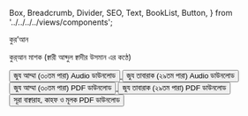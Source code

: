   Box,
  Breadcrumb,
  Divider,
  SEO,
  Text,
  BookList,
  Button,
} from '../../../../views/components';

<SEO pageTitle="কুর’আন" />
<Box maxWidth={960} margin="0 auto" padding={{ xs: 3, sm: 4 }}>

<Text variant="h2" textAlign="center">
  কুর’আন
</Text>
<Divider />
<Breadcrumb
  links={[
    { url: '/', name: 'নীড়পাতা' },
    { url: '/study-materials/', name: 'শিক্ষাপোকরণ' },
    {
      url: '/study-materials/quran-and-hadith',
      name: 'কুর্‌আন ও হাদীস',
    },
    {
      url: '/study-materials/quran-and-hadith/quran-and-tazweed',
      name: 'কুর’আন ও তাজউইদ',
      isCurrentPage: true,
    },
  ]}
/>
<Divider />

<Text>কুর্‌আন মাশক (ক্বারী আব্দুল ক্বাদীর উসমান এর কণ্ঠে)</Text>

<Box textAlign="center">
  <a
    href="https://drive.google.com/drive/folders/1f7zYQY2ov_PCy8OD5n-xMytC2huuBlY0?usp=sharing"
    target="_blank"
    rel="noreferrer noopener"
  >
    <Button variant="primary">জুয আম্মা (৩০তম পারা) Audio ডাউনলোড</Button>
  </a>
</Box>

<Box textAlign="center" my={3}>
  <a
    href="https://drive.google.com/drive/folders/1CoJNuAxl4ZGeBO983jVUSl_Rysfa2Q7d?usp=sharing"
    target="_blank"
    rel="noreferrer noopener"
  >
    <Button variant="primary">জুয তাবারাক (২৯তম পারা) Audio ডাউনলোড</Button>
  </a>
</Box>

<Box textAlign="center" mt={32}>
  <a
    href="https://drive.google.com/file/d/1Es6WlvTDqNhArEiSoY9Y0PfXGzHJauf0/view?usp=sharing"
    target="_blank"
    rel="noreferrer noopener"
  >
    <Button variant="primary">জুয আম্মা (৩০তম পারা) PDF ডাউনলোড</Button>
  </a>
</Box>

<Box textAlign="center" mt={3}>
  <a
    href="https://drive.google.com/file/d/1TrceQOPkIqwYQ9jZhO6xOMddVcTqhipr/view?usp=sharing"
    target="_blank"
    rel="noreferrer noopener"
  >
    <Button variant="primary">জুয তাবারাক (২৯তম পারা) PDF ডাউনলোড</Button>
  </a>
</Box>

<Box textAlign="center" mt={3}>
  <a
    href="https://drive.google.com/file/d/1SUvscfRQdQtZ4QdTTl9kOQ9wBRObOs1t/view?usp=sharing"
    target="_blank"
    rel="noreferrer noopener"
  >
    <Button variant="primary">সূরা বাক্বারাহ, কাহফ ও মূলক PDF ডাউনলোড</Button>
  </a>
</Box>

</Box>
